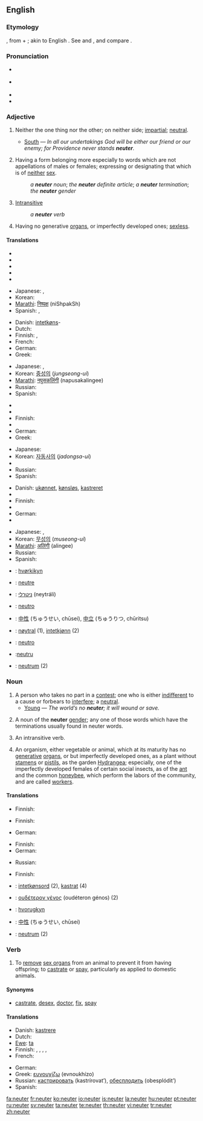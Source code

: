 ==English==

===Etymology===
{{L.}}, from {{term|ne|lang=la||not}} + {{term|uter|lang=la||whether}}; akin to English {{term|whether}}. See {{term|no}} and {{term|whether}}, and compare {{term|neither}}.

===Pronunciation===
* {{a|RP}} {{IPA|/ˈnjuːtə/}}
* {{a|US}} {{IPA|/ˈnuːtɚ/|/ˈnjuːtɚ/}}
* {{audio|en-us-neuter.ogg|Audio (US)}}
* {{rhymes|uːtə(r)}}

===Adjective===
{{en-adj|-}}

# {{archaic}} Neither the one thing nor the other; on neither side; [[impartial]]; [[neutral]].
#* [[South]] — ''In all our undertakings God will be either our friend or our enemy; for Providence never stands '''neuter'''.''
# {{grammar}} Having a form belonging more especially to words which are not appellations of males or females; expressing or designating that which is of [[neither]] [[sex]].
#: ''a '''neuter''' noun''; ''the '''neuter''' definite article''; ''a '''neuter''' termination''; ''the '''neuter''' gender''
# {{grammar}} [[intransitive|Intransitive]]
#: ''a '''neuter''' verb''
# {{biology}} Having no generative [[organ]]s, or imperfectly developed ones; [[sexless]].

====Translations====
{{trans-top|archaic: neither the one thing nor the other}}
* {{trreq|Danish}}
* {{trreq|Dutch}}
* {{trreq|French}}
* {{trreq|German}}
* {{trreq|Greek}}
{{trans-mid}}
* Japanese: {{t|ja|中立的な|tr=chūritsutekina|sc=Jpan}}, {{t|ja|中立の|tr=chūritsu no|sc=Jpan}}
* Korean: {{t-|ko|중성의|tr=jungseong-ui|sc=Hang}}
* [[Marathi]]: [[निष्पक्ष]] (niShpakSh)
* Spanish: {{t-|es|neutral}}, {{t+|es|neutro}}
{{trans-bottom}}

{{trans-top|grammar: having a form which is not masculine nor feminine}}
* Danish: [[intetkøn]]s-
* Dutch: {{t+|nl|onzijdig}}
* Finnish: {{t|fi|neutrinen}}, {{t|fi|neutrisukuinen}}
* French: {{t+|fr|neutre}}
* German: {{t+|de|sächlich}}
* Greek: {{t+|el|ουδέτερος|m|tr=oudéteros|sc=Grek}}
{{trans-mid}}
* Japanese: {{t|ja|中性の|tr=chūsei no|sc=Jpan}}, {{t|ja|中性的な|tr=chūseitekina|sc=Jpan}}
* Korean: [[중성]]의 (''jungseong-ui'')
* [[Marathi]]: [[नपुसकलिंगी]] (napusakalingee)
* Russian: {{t+|ru|средний|tr=sr'édnij|sc=Cyrl}}
* Spanish: {{t+|es|neutro}}
{{trans-bottom}}

{{trans-top|grammar: intransitive}}
* {{trreq|Danish}}
* {{trreq|Dutch}}
* Finnish: {{t+|fi|intransitiivinen}}
* {{trreq|French}}
* German: {{t+|de|intransitiv}}
* Greek: {{t+|el|αμετάβατος|m|tr=ametávatos|sc=Grek}}
{{trans-mid}}
* Japanese: {{t|ja|自動詞の|tr=jidōshi no|sc=Jpan}}
* Korean: [[자동사]]의 (''jadongsa-ui'')
* {{trreq|Marathi}}
* Russian: {{t|ru|непереходный|tr=n'ep'erexódnyj|sc=Cyrl}}
* Spanish: {{t+|es|neutro}}
{{trans-bottom}}

{{trans-top|having no generative organs, or imperfectly developed ones}}
* Danish: [[ukønnet]], [[kønsløs]], [[kastreret]]
* {{trreq|Dutch}}
* Finnish: {{t-|fi|sukupuoleton}}
* {{trreq|French}}
* German: {{t|de|geschlechtslos}}
* {{trreq|Greek}}
{{trans-mid}}
* Japanese: {{t|ja|未成熟な|tr=miseijukuna|sc=Jpan}}, {{t|ja|未発達の|tr=mihattatsu no|sc=Jpan}}
* Korean: [[무성]]의 (''museong-ui'')
* [[Marathi]]: [[अलिंगी]] (alingee)
* Russian: {{t|ru|бесполый|tr=b'espólyj|sc=Cyrl}}
* Spanish: {{t+|es|neutro}}
{{trans-bottom}}

{{checktrans-top}}
* {{ttbc|Faroese}}: [[hvørkikyn]]
* {{ttbc|French}}: [[neutre]]
* {{ttbc|Hebrew}}: [[ניטרלי]] (neytráli) {{m}}
* {{ttbc|Italian}}: [[neutro]]
{{checktrans-mid}}
* {{ttbc|Japanese}}: [[中性]] (ちゅうせい, chūsei), [[中立]] (ちゅうりつ, chūritsu)
* {{ttbc|Norwegian}}: [[nøytral]] (1), [[intetkjønn]] (2)
* {{ttbc|Portuguese}}: [[neutro]]
* {{ttbc|Romanian}}:[[neutru]]
* {{ttbc|Swedish}}: [[neutrum]] (2)
{{checktrans-bottom}}

===Noun===
{{en-noun}}

# A person who takes no part in a [[contest]]; one who is either [[indifferent]] to a cause or forbears to [[interfere]]; a [[neutral]].
#* [[Young]] — ''The world’s no '''neuter'''; it will wound or save.''
# {{grammar}} A noun of the '''neuter''' [[gender]]; any one of those words which have the terminations usually found in neuter words.
# {{grammar}} An intransitive verb.
# {{biology}} An organism, either vegetable or animal, which at its maturity has no [[generative]] [[organ]]s, or but imperfectly developed ones, as a plant without [[stamen]]s or [[pistil]]s, as the garden [[Hydrangea]]; especially, one of the imperfectly developed females of certain social insects, as of the [[ant]] and the common [[honeybee]], which perform the labors of the community, and are called [[worker]]s.

====Translations====
{{trans-top|person who takes no part in a contest}}
* Finnish: {{t-|fi|puolueeton}} {{t-|fi|taho}}
{{trans-mid}}
{{trans-bottom}}

{{trans-top|grammar: noun of the neuter gender}}
* Finnish: {{t+|fi|neutri}}
{{trans-mid}}
* German: {{t+|de|Neutrum|n}}
{{trans-bottom}}

{{trans-top|grammar: intransitive verb}}
* Finnish: {{t|fi|intransitiiviverbi}}
* German: {{t|de|Intransitivum|n}}
{{trans-mid}}
* Russian: {{t|ru|непереходный глагол|m|tr=n'ep'er'exódnyj glagól|sc=Cyrl}}
{{trans-bottom}}

{{trans-top|biology: organism which at its maturity has no generative organs}}
* Finnish: {{t+|fi|neutri}}
{{trans-mid}}
{{trans-bottom}}

{{checktrans-top}}
* {{ttbc|Danish}}: [[intetkønsord]] {{n}} (2), [[kastrat]] {{c}}(4)
* {{ttbc|Greek}}: [[ουδέτερον γένος]] (oudéteron génos) {{n}} (2)
* {{ttbc|Icelandic}}: [[hvorugkyn]] {{n}}
* {{ttbc|Japanese}}: [[中性]] (ちゅうせい, chūsei)
* {{ttbc|Swedish}}: [[neutrum]] (2)
{{checktrans-bottom}}

===Verb===
{{en-verb}}

# To [[remove]] [[sex organ]]s from an animal to prevent it from having offspring; to [[castrate]] or [[spay]], particularly as applied to domestic animals.

====Synonyms====
* [[castrate]], [[desex]], [[doctor]], [[fix]], [[spay]]

====Translations====
{{trans-top|to remove sex organs from an animal}}
* Danish: [[kastrere]]
* Dutch: {{t+|nl|onzijdig}}
* [[Ewe]]: [[ta]]
* Finnish: {{t+|fi|kuohita}}, {{t+|fi|kuohia}}, {{t-|fi|kastroida}}, {{t+|fi|leikata}}, {{t-|fi|steriloida}}
* French: {{t+|fr|châtrer}}
{{trans-mid}}
* German: {{t-|de|verschneiden}}
* Greek: [[ευνουχίζω]] (evnoukhízo)
* Russian: [[кастрировать]] (kastrírovat’), [[обесплодить]] (obesplódit’)
* Spanish: {{t-|es|castrar}}
{{trans-bottom}}

[[fa:neuter]]
[[fr:neuter]]
[[ko:neuter]]
[[io:neuter]]
[[is:neuter]]
[[la:neuter]]
[[hu:neuter]]
[[pt:neuter]]
[[ru:neuter]]
[[sv:neuter]]
[[ta:neuter]]
[[te:neuter]]
[[th:neuter]]
[[vi:neuter]]
[[tr:neuter]]
[[zh:neuter]]